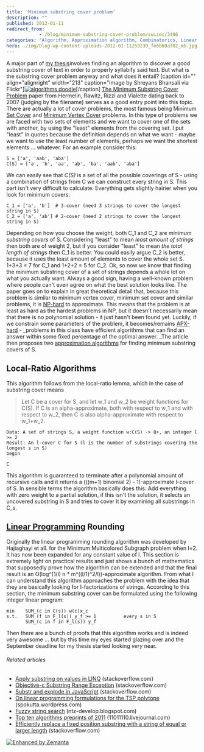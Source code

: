 ```yaml
---
title: 'Minimum substring cover problem'
description: ""
published: 2012-01-11
redirect_from: 
            - /blog/minimum-substring-cover-problem/swizec/3406
categories: "Algorithm, Approximation algorithm, Combinatorics, Linear programming, Math, NP-hard, Substring, Uncategorized"
hero: ./img/blog-wp-content-uploads-2012-01-11259239_fe6b60af02_m5.jpg
---
```

A major part of [my thesis](https://github.com/Swizec/Le-Thesis)involves finding an algorithm to discover a good substring cover of text in order to properly syllabify said text. But what is the substring cover problem anyway and what does it entail? \[caption id=&quot;&quot; align=&quot;alignright&quot; width=&quot;213&quot; caption=&quot;Image by Shreyans Bhansali via Flickr&quot;][![algorithms doodle](./img/blog-wp-content-uploads-2012-01-11259239_fe6b60af02_m5.jpg "algorithms doodle")](http://www.flickr.com/photos/94416001@N00/11259239)\[/caption] [The Minimum Substring Cover Problem](http://cs.haifa.ac.il/~dhermeli/Publications/WAOA2007.pdf) paper from Hermelin, Rawitz, Rizzi and Vialette dating back to 2007 (judging by the filename) serves as a good entry point into this topic. There are actually a lot of cover problems, the most famous being Minimum [Set Cover](http://en.wikipedia.org/wiki/Set_cover_problem "Set cover problem") and [Minimum Vertex Cover](http://en.wikipedia.org/wiki/Vertex_cover "Vertex cover") problems. In this type of problems we are faced with two sets of elements and we want to cover one of the sets with another, by using the &quot;least&quot; elements from the covering set. I put &quot;least&quot; in quotes because the definition depends on what we want - maybe we want to use the least number of elements, perhaps we want the shortest elements ... whatever. For an example consider this:

```undefined
S = ['a', 'aab', 'aba']
C(S) = ['a', 'b', 'aa', 'ab', 'ba', 'aab', 'aba']
```

We can easily see that _C(S)_ is a set of all the possible coverings of S - using a combination of strings from C we can construct every string in S. This part isn&#x27;t very difficult to calculate. Everything gets slightly hairier when you look for minimum covers:

```undefined
C_1 = ['a', 'b']  # 3-cover (need 3 strings to cover the longest string in S)
C_2 = ['a', 'ab'] # 2-cover (need 2 strings to cover the longest string in S)
```

Depending on how you choose the weight, both C_1 and C_2 are _minimum substring covers_ of S. Considering &quot;least&quot; to mean _least amount of strings_ then both are of weight 2, but if you consider &quot;least&quot; to mean _the total length of strings_ then C_1 is better. You could easily argue C_2 is better, because it uses the least amount of elements to cover the whole set S. 1+3+3 = 7 for C_1 and 1+2+2 = 5 for C_2. Ok, so now we know that finding the minimum substring cover of a set of strings depends a whole lot on what you actually want. Always a good sign, having a well-known problem where people can&#x27;t even agree on what the best solution looks like. The paper goes on to explain in great theoretical detail that, because this problem is similar to minimum vertex cover, minimum set cover and similar problems, it is [NP-hard](http://en.wikipedia.org/wiki/NP-hard "NP-hard") to approximate. This means that the problem is at least as hard as the hardest problems in NP, but it doesn&#x27;t necessarily mean that there is no polynomial solution - it just hasn&#x27;t been found yet. Luckily, if we constrain some parameters of the problem, it becomes/remains [APX-hard](http://en.wikipedia.org/wiki/APX "APX") - _problems in this class have efficient algorithms that can find an answer within some fixed percentage of the optimal answer. _The article then proposes two [approximation algorithms](http://en.wikipedia.org/wiki/Approximation_algorithm "Approximation algorithm") for finding minimum substring covers of S.

## Local-Ratio Algorithms

This algorithm follows from the local-ratio lemma, which in the case of substring cover means

> Let C be a cover for S, and let w_1 and w_2 be weight functions for C(S). If C is an alpha-approximate, both with respect to w_1 and with respect to w_2, then C is also alpha-approximate with respect to w_1+w_2.

```pseudocode
Data: A set of strings S, a weight function w:C(S) -> Q+, an integer l >= 2
Result: An l-cover C for S (l is the number of substrings covering the longest s in S)
begin

C
```

This algorithm is guaranteed to terminate after a polynomial amount of recursive calls and it returns a (((m+1) binomial 2) - 1)-approximate l-cover of S. In sensible terms the algorithm basically does this: Add everything with zero weight to a partial solution, if this isn&#x27;t the solution, it selects an uncovered substring in S and tries to cover it by examining all substrings in C_s.

## [Linear Programming](http://en.wikipedia.org/wiki/Linear_programming "Linear programming") Rounding

Originally the linear programming rounding algorithm was developed by Hajiaghayi et all. for the Minimum Multicolored Subgraph problem when l=2. It has now been expanded for any constant value of l. This section is extremely light on practical results and just shows a bunch of mathematics that supposedly prove how the algorithm can be extended and that the final result is an O(log^(1/l) n \* m^((l/1)^2/l))-approximate algorithm. From what I can understand this algorithm approaches the problem with the idea that they are basically looking for l-factorizations of strings. According to this section, the minimum substring cover can be formulated using the following integer linear program:

```undefined
min    SUM_(c in C(s)) w(c)x_c
s.t.   SUM_(f in F_l(s)) y_f >= 1          every s in S
       SUM_(c in f in F_l(s)) y_f
```

Then there are a bunch of proofs that this algorithm works and is indeed very awesome ... but by this time my eyes started glazing over and the September deadline for my thesis started looking _very_ near.

###### Related articles

- [Apply substring on values in LINQ](http://stackoverflow.com/questions/7467186/apply-substring-on-values-in-linq) (stackoverflow.com)
- [Objective-c Substring Range Exception](http://stackoverflow.com/questions/8046107/objective-c-substring-range-exception) (stackoverflow.com)
- [Substr and explode in JavaScript](http://stackoverflow.com/questions/7904270/substr-and-explode-in-javascript) (stackoverflow.com)
- [On linear programming formulations for the TSP polytope](http://spokutta.wordpress.com/2012/01/05/1311/) (spokutta.wordpress.com)
- [Fuzzy string search](http://ntz-develop.blogspot.com/2011/03/fuzzy-string-search.html) (ntz-develop.blogspot.com)
- [Top ten algorithms preprints of 2011](http://11011110.livejournal.com/238766.html) (11011110.livejournal.com)
- [Efficiently replace a fixed position substring with a string of equal or larger length](http://stackoverflow.com/questions/8456010/efficiently-replace-a-fixed-position-substring-with-a-string-of-equal-or-larger) (stackoverflow.com)

[![Enhanced by Zemanta](http://img.zemanta.com/zemified_e.png?x-id=a0995159-d508-465f-9dd9-b53632d16b06)](http://www.zemanta.com/ "Enhanced by Zemanta")